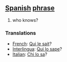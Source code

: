 == [[Spanish]] [[phrase]] ==
# who knows?

=== Translations ===
*[[French]]: [[Qui le sait]]?
*[[Interlingua]]: [[Qui lo sape]]?
*[[Italian]]: [[Chi lo sa]]?